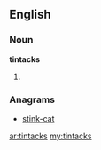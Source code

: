 ==English==

===Noun===
'''tintacks'''

# {{plural of|[[tintack]]}}

===Anagrams===
* [[stink-cat#English|stink-cat]]

[[ar:tintacks]]
[[my:tintacks]]